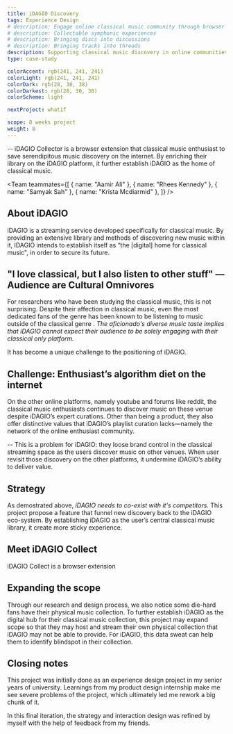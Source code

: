 ```yaml
---
title: iDAGIO Discovery
tags: Experience Design
# description: Engage online classical music community through browser extension
# description: Collectable symphonic experiences
# description: Bringing discs into discussions
# description: Bringing tracks into threads
description: Supporting classical music discovery in online communities
type: case-study

colorAccent: rgb(241, 241, 241)
colorLight: rgb(241, 241, 241)
colorDark: rgb(28, 30, 38)
colorDarkest: rgb(28, 30, 38)
colorScheme: light

nextProject: whatif

scope: 8 weeks project
weight: 8
---
```


<FullImage src="/project-assets/idagio/intro.jpg" width={1920} height={1435} />

-- iDAGIO Collector is a browser extension that classical music enthusiast to save serendipitous music discovery on the internet. By enriching their library on the iDAGIO platform, it further establish iDAGIO as the home of classical music.

<Team
  teammates={[
    { name: "Aamir Ali" },
    { name: "Rhees Kennedy" },
    { name: "Samyak Sah" },
    { name: "Krista Mcdiarmid" },
  ]}
/>

## About iDAGIO

iDAGIO is a streaming service developed specifically for classical music. By providing an extensive library and methods of discovering new music within it, IDAGIO intends to establish itself as “the [digital] home for classical music", in order to secure its future.

## "I love classical, but I also listen to other stuff" — Audience are Cultural Omnivores

For researchers who have been studying the classical music, this is not surprising. Despite their affection in classical music, even the most dedicated fans of the genre has been known to be listening to music outside of the classical genre . _The aficionado's diverse music taste implies that iDAGIO cannot expect their audience to be solely engaging with their classical only platform._

It has become a unique challenge to the positioning of iDAGIO.

<LayoutMainContent grid="2/3" extraMargin>
  <FullImage src="/project-assets/idagio/tweet.jpg" width={1190} height={942} />
</LayoutMainContent>

## Challenge: Enthusiast’s algorithm diet on the internet

On the other online platforms, namely youtube and forums like reddit, the classical music enthusiasts continues to discover music on these venue despite iDAGIO’s expert curations. Other than being a product, they also offer distinctive values that iDAGIO’s playlist curation lacks—namely the network of the online enthusiast community.

-- This is a problem for iDAGIO: they loose brand control in the classical streaming space as the users discover music on other venues. When user revisit those discovery on the other platforms, it undermine iDAGIO’s ability to deliver value.

## Strategy

As demostrated above, _iDAGIO needs to co-exist with it's competitors._ This project propose a feature that funnel new discovery back to the iDAGIO eco-system. By establishing iDAGIO as the user’s central classical music library, it create more sticky experience.

<LayoutMainContent extraMargin>
  <FullImage
    src="/project-assets/idagio/intervention.jpg"
    width={1920}
    height={1080}
  />
</LayoutMainContent>

## Meet iDAGIO Collect

iDAGIO Collect is a browser extension

## Expanding the scope

Through our research and design process, we also notice some die-hard fans have their physical music collection. To further establish iDAGIO as the digital hub for their classical music collection, this project may expand scope so that they may host and stream their own physical collection that iDAGIO may not be able to provide. For iDAGIO, this data sweat can help them to identify blindspot in their collection.

## Closing notes

This project was initially done as an experience design project in my senior years of university. Learnings from my product design internship make me see severe problems of the project, which ultimately led me rework a big chunk of it.

In this final iteration, the strategy and interaction design was refined by myself with the help of feedback from my friends.
